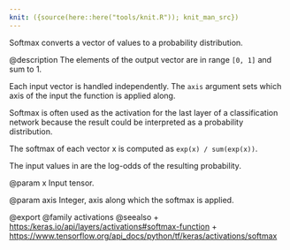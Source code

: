 ```yaml
---
knit: ({source(here::here("tools/knit.R")); knit_man_src})
---
```

Softmax converts a vector of values to a probability distribution.

@description
The elements of the output vector are in range `[0, 1]` and sum to 1.

Each input vector is handled independently.
The `axis` argument sets which axis of the input the function
is applied along.

Softmax is often used as the activation for the last
layer of a classification network because the result could be interpreted as
a probability distribution.

The softmax of each vector x is computed as
`exp(x) / sum(exp(x))`.

The input values in are the log-odds of the resulting probability.

@param x
Input tensor.

@param axis
Integer, axis along which the softmax is applied.

@export
@family activations
@seealso
+ <https:/keras.io/api/layers/activations#softmax-function>
+ <https://www.tensorflow.org/api_docs/python/tf/keras/activations/softmax>
